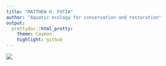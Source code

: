 ```yaml
---
title: "MATTHEW H. FUTIA"
author: "Aquatic ecology for conservation and restoration"
output:
  prettydoc::html_pretty:
    theme: Cayman
    highlight: github
---
```



![](C:/Users/mttft/Desktop/Dissertation/LakeTrout.jpg)


